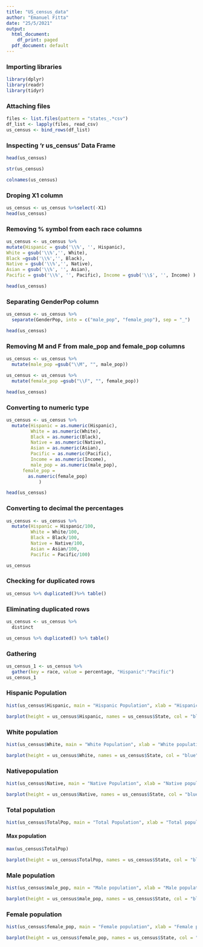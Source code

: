 ```yaml
---
title: "US_census_data"
author: "Emanuel Fitta"
date: "25/5/2021"
output:
  html_document:
    df_print: paged
  pdf_document: default
---
```


### Importing libraries

```r
library(dplyr)
library(readr)
library(tidyr)
```
### Attaching files

```r
files <- list.files(pattern = "states_.*csv")
df_list <- lapply(files, read_csv)
us_census <- bind_rows(df_list)
```
### Inspecting 'r us_census' Data Frame

```r
head(us_census)
```

```r
str(us_census)
```
```r
colnames(us_census)
```
### Droping X1 column

```r
us_census <- us_census %>%select(-X1)
head(us_census)
```

### Removing $\%$ symbol from each race columns

```r
us_census <- us_census %>% 
mutate(Hispanic = gsub('\\%', '', Hispanic), 
White = gsub('\\%','', White),
Black =gsub('\\%','', Black),
Native = gsub('\\%','', Native),
Asian = gsub('\\%', '', Asian),
Pacific = gsub('\\%', '', Pacific), Income = gsub('\\$', '', Income) ) 

head(us_census)
```

### Separating GenderPop column

```r
us_census <- us_census %>% 
  separate(GenderPop, into = c("male_pop", "female_pop"), sep = "_")

head(us_census)
```

### Removing M and F from male_pop and female_pop columns

```r
us_census <- us_census %>% 
  mutate(male_pop =gsub("\\M", "", male_pop))

us_census <- us_census %>% 
  mutate(female_pop =gsub("\\F", "", female_pop))

head(us_census)
```


### Converting to numeric type

```r
us_census <- us_census %>%
  mutate(Hispanic = as.numeric(Hispanic),
         White = as.numeric(White),
         Black = as.numeric(Black),
         Native = as.numeric(Native),
         Asian = as.numeric(Asian),
         Pacific = as.numeric(Pacific),
         Income = as.numeric(Income),
         male_pop = as.numeric(male_pop),
      female_pop = 
        as.numeric(female_pop)
            )

head(us_census)
```

### Converting to decimal the percentages


```r
us_census <- us_census %>%
  mutate(Hispanic = Hispanic/100,
         White = White/100,
         Black = Black/100,
         Native = Native/100,
         Asian = Asian/100,
         Pacific = Pacific/100)

us_census
```


### Checking for duplicated rows

```r
us_census %>% duplicated()%>% table()

```
### Eliminating duplicated rows

```r
us_census <- us_census %>% 
  distinct

us_census %>% duplicated() %>% table()
```
### Gathering 
```r
us_census_1 <- us_census %>%
  gather(key = race, value = percentage, "Hispanic":"Pacific")
us_census_1
```
### Hispanic Population

```r
hist(us_census$Hispanic, main = "Hispanic Population", xlab = "Hispanic population", col = "green", breaks = 10)
```
```r
barplot(height = us_census$Hispanic, names = us_census$State, col = "blue", horiz = F, ylim = c(0,1), main = "Hispanic Population", las = 2, cex.names = 0.5)

```
### White population

```r
hist(us_census$White, main = "White Population", xlab = "White population", col = "green", breaks = 10)

```


```r
barplot(height = us_census$White, names = us_census$State, col = "blue", horiz = F, ylim = c(0,1), main = "White Population", las = 2, cex.names = 0.5)

```
### Nativepopulation

```r
hist(us_census$Native, main = "Native Population", xlab = "Native population", col = "green", breaks = 10, ylim = c(0,50))
```

```r
barplot(height = us_census$Native, names = us_census$State, col = "blue", horiz = F, ylim = c(0,0.2), main = "Native Population", las = 2, cex.names = 0.5)

```

### Total population

```r
hist(us_census$TotalPop, main = "Total Population", xlab = "Total population")

```

#### Max population

```r
max(us_census$TotalPop)
```


```r
barplot(height = us_census$TotalPop, names = us_census$State, col = "blue", horiz = F, ylim = c(0,4E07), main = "Total Population", las = 2, cex.names = 0.5)

```

### Male population

```r
hist(us_census$male_pop, main = "Male population", xlab = "Male population", ylim = c(0,30))

```

```r
barplot(height = us_census$male_pop, names = us_census$State, col = "blue", horiz = F, main = "Male Population", las = 2, cex.names = 0.5, ylim = c(0, 20000000))

```



### Female population

```r
hist(us_census$female_pop, main = "Female population", xlab = "Female population", ylim = c(0,30))

```


```r
barplot(height = us_census$female_pop, names = us_census$State, col = "blue", horiz = F, main = "Female Population", las = 2, cex.names = 0.5, ylim = c(0, 20000000))

```